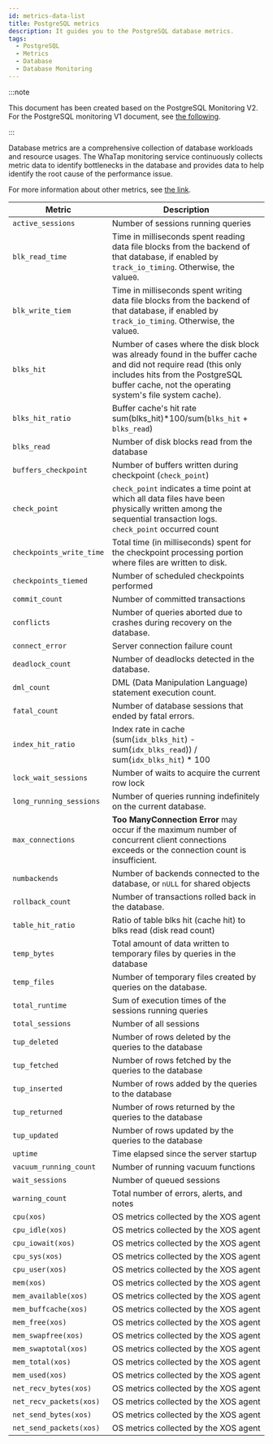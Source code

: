 ```yaml
---
id: metrics-data-list
title: PostgreSQL metrics
description: It guides you to the PostgreSQL database metrics.
tags:
  - PostgreSQL
  - Metrics
  - Database
  - Database Monitoring
---
```


:::note

This document has been created based on the PostgreSQL Monitoring V2. For the PostgreSQL monitoring V1 document, see [the following](../postgresql-v1/metrics-data-list).

:::

Database metrics are a comprehensive collection of database workloads and resource usages. The WhaTap monitoring service continuously collects metric data to identify bottlenecks in the database and provides data to help identify the root cause of the performance issue.

For more information about other metrics, see [the link](https://www.postgresql.org/docs/).

<div class='db-metric'>

| Metric                   | Description                                                                                                                                                                                                   |
| ------------------------ | ------------------------------------------------------------------------------------------------------------------------------------------------------------------------------------------------------------- |
| `active_sessions`        | Number of sessions running queries                                                                                                                                                                            |
| `blk_read_time`          | Time in milliseconds spent reading data file blocks from the backend of that database, if enabled by `track_io_timing`. Otherwise, the value`0`.                                                              |
| `blk_write_tiem`         | Time in milliseconds spent writing data file blocks from the backend of that database, if enabled by `track_io_timing`. Otherwise, the value`0`.                                                              |
| `blks_hit`               | Number of cases where the disk block was already found in the buffer cache and did not require read (this only includes hits from the PostgreSQL buffer cache, not the operating system's file system cache). |
| `blks_hit_ratio`         | Buffer cache's hit rate<br/>sum(blks_hit)\*100/sum(`blks_hit` + `blks_read`)                                                                                                                                  |
| `blks_read`              | Number of disk blocks read from the database                                                                                                                                                                  |
| `buffers_checkpoint`     | Number of buffers written during checkpoint (`check_point`)                                                                                                                                                   |
| `check_point`            | `check_point` indicates a time point at which all data files have been physically written among the sequential transaction logs. `check_point` occurred count                                                 |
| `checkpoints_write_time` | Total time (in milliseconds) spent for the checkpoint processing portion where files are written to disk.                                                                                                     |
| `checkpoints_tiemed`     | Number of scheduled checkpoints performed                                                                                                                                                                     |
| `commit_count`           | Number of committed transactions                                                                                                                                                                              |
| `conflicts`              | Number of queries aborted due to crashes during recovery on the database.                                                                                                                                     |
| `connect_error`          | Server connection failure count                                                                                                                                                                               |
| `deadlock_count`         | Number of deadlocks detected in the database.                                                                                                                                                                 |
| `dml_count`              | DML (Data Manipulation Language) statement execution count.                                                                                                                                                   |
| `fatal_count`            | Number of database sessions that ended by fatal errors.                                                                                                                                                       |
| `index_hit_ratio`        | Index rate in cache <br/>(sum(`idx_blks_hit`) - sum(`idx_blks_read`)) / sum(`idx_blks_hit`) \* 100                                                                                                            |
| `lock_wait_sessions`     | Number of waits to acquire the current row lock                                                                                                                                                               |
| `long_running_sessions`  | Number of queries running indefinitely on the current database.                                                                                                                                               |
| `max_connections`        | **Too ManyConnection Error** may occur if the maximum number of concurrent client connections exceeds or the connection count is insufficient.                                                                |
| `numbackends`            | Number of backends connected to the database, or `nULL` for shared objects                                                                                                                                    |
| `rollback_count`         | Number of transactions rolled back in the database.                                                                                                                                                           |
| `table_hit_ratio`        | Ratio of table blks hit (cache hit) to blks read (disk read count)                                                                                                                                            |
| `temp_bytes`             | Total amount of data written to temporary files by queries in the database                                                                                                                                    |
| `temp_files`             | Number of temporary files created by queries on the database.                                                                                                                                                 |
| `total_runtime`          | Sum of execution times of the sessions running queries                                                                                                                                                        |
| `total_sessions`         | Number of all sessions                                                                                                                                                                                        |
| `tup_deleted`            | Number of rows deleted by the queries to the database                                                                                                                                                         |
| `tup_fetched`            | Number of rows fetched by the queries to the database                                                                                                                                                         |
| `tup_inserted`           | Number of rows added by the queries to the database                                                                                                                                                           |
| `tup_returned`           | Number of rows returned by the queries to the database                                                                                                                                                        |
| `tup_updated`            | Number of rows updated by the queries to the database                                                                                                                                                         |
| `uptime`                 | Time elapsed since the server startup                                                                                                                                                                         |
| `vacuum_running_count`   | Number of running vacuum functions                                                                                                                                                                            |
| `wait_sessions`          | Number of queued sessions                                                                                                                                                                                     |
| `warning_count`          | Total number of errors, alerts, and notes                                                                                                                                                                     |
| `cpu(xos)`               | OS metrics collected by the XOS agent                                                                                                                                                                         |
| `cpu_idle(xos)`          | OS metrics collected by the XOS agent                                                                                                                                                                         |
| `cpu_iowait(xos)`        | OS metrics collected by the XOS agent                                                                                                                                                                         |
| `cpu_sys(xos)`           | OS metrics collected by the XOS agent                                                                                                                                                                         |
| `cpu_user(xos)`          | OS metrics collected by the XOS agent                                                                                                                                                                         |
| `mem(xos)`               | OS metrics collected by the XOS agent                                                                                                                                                                         |
| `mem_available(xos)`     | OS metrics collected by the XOS agent                                                                                                                                                                         |
| `mem_buffcache(xos)`     | OS metrics collected by the XOS agent                                                                                                                                                                         |
| `mem_free(xos)`          | OS metrics collected by the XOS agent                                                                                                                                                                         |
| `mem_swapfree(xos)`      | OS metrics collected by the XOS agent                                                                                                                                                                         |
| `mem_swaptotal(xos)`     | OS metrics collected by the XOS agent                                                                                                                                                                         |
| `mem_total(xos)`         | OS metrics collected by the XOS agent                                                                                                                                                                         |
| `mem_used(xos)`          | OS metrics collected by the XOS agent                                                                                                                                                                         |
| `net_recv_bytes(xos)`    | OS metrics collected by the XOS agent                                                                                                                                                                         |
| `net_recv_packets(xos)`  | OS metrics collected by the XOS agent                                                                                                                                                                         |
| `net_send_bytes(xos)`    | OS metrics collected by the XOS agent                                                                                                                                                                         |
| `net_send_packets(xos)`  | OS metrics collected by the XOS agent                                                                                                                                                                         |

</div>
